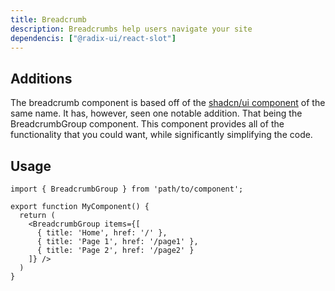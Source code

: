 ```yaml
---
title: Breadcrumb
description: Breadcrumbs help users navigate your site
dependencis: ["@radix-ui/react-slot"]
---
```


## Additions
The breadcrumb component is based off of the [shadcn/ui component](https://ui.shadcn.com/docs/components/breadcrumb) of the same name. It has, however, seen one notable addition. That being the BreadcrumbGroup component. This component provides all of the functionality that you could want, while significantly simplifying the code.

## Usage
```tsx {5-9}
import { BreadcrumbGroup } from 'path/to/component';

export function MyComponent() {
  return (
    <BreadcrumbGroup items={[
      { title: 'Home', href: '/' },
      { title: 'Page 1', href: '/page1' },
      { title: 'Page 2', href: '/page2' }
    ]} />
  )
}
```